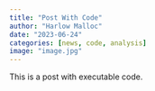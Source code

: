 ```yaml
---
title: "Post With Code"
author: "Harlow Malloc"
date: "2023-06-24"
categories: [news, code, analysis]
image: "image.jpg"
---
```


This is a post with executable code.
